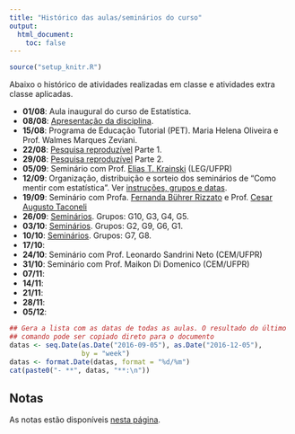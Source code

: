 ```yaml
---
title: "Histórico das aulas/seminários do curso"
output:
  html_document:
    toc: false
---
```


```r
source("setup_knitr.R")
```

Abaixo o histórico de atividades realizadas em classe e atividades extra
classe aplicadas.

- **01/08**: Aula inaugural do curso de Estatística.
- **08/08**: [Apresentação da disciplina](00_ce082-intro.html).
- **15/08**: Programa de Educação Tutorial (PET). Maria Helena Oliveira
  e Prof. Walmes Marques Zeviani.
- **22/08**: [Pesquisa reproduzível](01_ce082_PesqRep.html) Parte 1.
- **29/08**: [Pesquisa reproduzível](01_ce082_PesqRep.html) Parte 2.
- **05/09**: Seminário com Prof. [Elias T. Krainski](http://leg.ufpr.br/~elias) (LEG/UFPR)
- **12/09**: Organização, distribuição e sorteio dos seminários de "Como
  mentir com estatística". Ver [instruções, grupos e datas](02_sem_CME.html).
- **19/09**: Seminário com
  Profa.
  [Fernanda Bührer Rizzato](http://www.leg.ufpr.br/doku.php/pessoais:fernanda) e
  Prof. [Cesar Augusto Taconeli](http://www.leg.ufpr.br/doku.php/pessoais:taconeli)
- **26/09**: [Seminários](02_sem_CME.html). Grupos: G10, G3, G4, G5.
- **03/10**: [Seminários](02_sem_CME.html). Grupos: G2, G9, G6, G1.
- **10/10**: [Seminários](02_sem_CME.html). Grupos: G7, G8.
- **17/10**:
- **24/10**: Seminário com Prof. Leonardo Sandrini Neto (CEM/UFPR)
- **31/10**: Seminário com Prof. Maikon Di Domenico (CEM/UFPR)
- **07/11**:
- **14/11**:
- **21/11**:
- **28/11**:
- **05/12**:

```r
## Gera a lista com as datas de todas as aulas. O resultado do último
## comando pode ser copiado direto para o documento
datas <- seq.Date(as.Date("2016-09-05"), as.Date("2016-12-05"),
                  by = "week")
datas <- format.Date(datas, format = "%d/%m")
cat(paste0("- **", datas, "**:\n"))
```

## Notas

As notas estão disponíveis [nesta página](notas.html).
